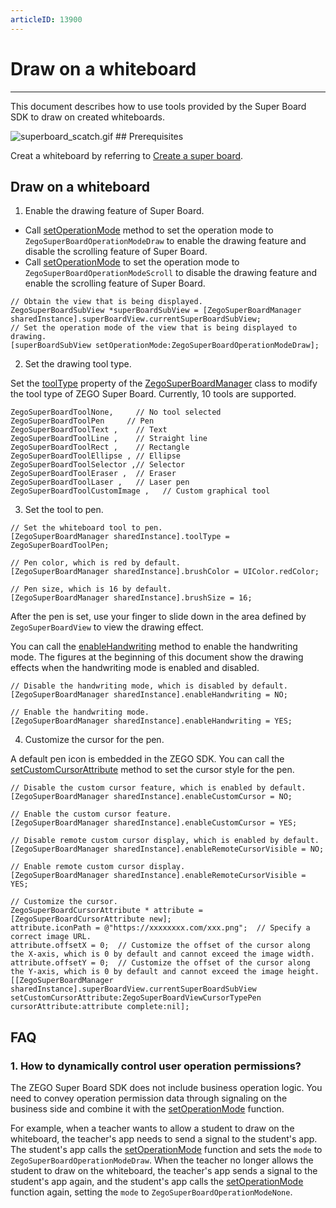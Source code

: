 ```yaml
---
articleID: 13900
---
```


# Draw on a whiteboard

- - -


This document describes how to use tools provided by the Super Board SDK to draw on created whiteboards.

<Frame width="auto" height="auto" >
  <img src="https://media-resource.spreading.io/docuo/workspace741/896bc39e2e65b82d5670b01b7c131c30/1ced8ebc21.gif" alt="superboard_scatch.gif"/>
</Frame>
## Prerequisites

Creat a whiteboard by referring to [Create a super board](../quick-start/create-white-board.mdx).



## Draw on a whiteboard

1. Enable the drawing feature of Super Board.

- Call [setOperationMode](@setOperationMode) method to set the operation mode to `ZegoSuperBoardOperationModeDraw` to enable the drawing feature and disable the scrolling feature of Super Board.
- Call [setOperationMode](@setOperationMode) to set the operation mode to `ZegoSuperBoardOperationModeScroll` to disable the drawing feature and enable the scrolling feature of Super Board.

```objc
// Obtain the view that is being displayed.
ZegoSuperBoardSubView *superBoardSubView = [ZegoSuperBoardManager sharedInstance].superBoardView.currentSuperBoardSubView;
// Set the operation mode of the view that is being displayed to drawing.
[superBoardSubView setOperationMode:ZegoSuperBoardOperationModeDraw];
```
2. Set the drawing tool type.   

Set the [toolType](@toolType) property of the [ZegoSuperBoardManager](@-ZegoSuperBoardManager) class to modify the tool type of ZEGO Super Board. Currently, 10 tools are supported.

```
ZegoSuperBoardToolNone,     // No tool selected
ZegoSuperBoardToolPen     // Pen
ZegoSuperBoardToolText ,    // Text
ZegoSuperBoardToolLine ,    // Straight line
ZegoSuperBoardToolRect ,    // Rectangle
ZegoSuperBoardToolEllipse , // Ellipse
ZegoSuperBoardToolSelector ,// Selector
ZegoSuperBoardToolEraser ,  // Eraser
ZegoSuperBoardToolLaser ,   // Laser pen
ZegoSuperBoardToolCustomImage ,   // Custom graphical tool
```

 3. Set the tool to pen.

```objc
// Set the whiteboard tool to pen.
[ZegoSuperBoardManager sharedInstance].toolType = ZegoSuperBoardToolPen;

// Pen color, which is red by default.
[ZegoSuperBoardManager sharedInstance].brushColor = UIColor.redColor;

// Pen size, which is 16 by default.
[ZegoSuperBoardManager sharedInstance].brushSize = 16;
```

After the pen is set, use your finger to slide down in the area defined by `ZegoSuperBoardView` to view the drawing effect.
<Note title="Note">

You can call the [enableHandwriting](@enableHandwriting) method to enable the handwriting mode. The figures at the beginning of this document show the drawing effects when the handwriting mode is enabled and disabled.

</Note>

```objc
// Disable the handwriting mode, which is disabled by default.
[ZegoSuperBoardManager sharedInstance].enableHandwriting = NO;

// Enable the handwriting mode.
[ZegoSuperBoardManager sharedInstance].enableHandwriting = YES;
```

4. Customize the cursor for the pen.

A default pen icon is embedded in the ZEGO SDK. You can call the [setCustomCursorAttribute](@setCustomCursorAttribute) method to set the cursor style for the pen.

```objc
// Disable the custom cursor feature, which is enabled by default.
[ZegoSuperBoardManager sharedInstance].enableCustomCursor = NO;

// Enable the custom cursor feature.
[ZegoSuperBoardManager sharedInstance].enableCustomCursor = YES;

// Disable remote custom cursor display, which is enabled by default.
[ZegoSuperBoardManager sharedInstance].enableRemoteCursorVisible = NO;

// Enable remote custom cursor display. 
[ZegoSuperBoardManager sharedInstance].enableRemoteCursorVisible = YES;

// Customize the cursor.
ZegoSuperBoardCursorAttribute * attribute = [ZegoSuperBoardCursorAttribute new];
attribute.iconPath = @"https://xxxxxxxx.com/xxx.png";  // Specify a correct image URL.
attribute.offsetX = 0;  // Customize the offset of the cursor along the X-axis, which is 0 by default and cannot exceed the image width.
attribute.offsetY = 0;  // Customize the offset of the cursor along the Y-axis, which is 0 by default and cannot exceed the image height.
[[ZegoSuperBoardManager sharedInstance].superBoardView.currentSuperBoardSubView setCustomCursorAttribute:ZegoSuperBoardViewCursorTypePen cursorAttribute:attribute complete:nil];
```

## FAQ

### 1. How to dynamically control user operation permissions?

The ZEGO Super Board SDK does not include business operation logic. You need to convey operation permission data through signaling on the business side and combine it with the [setOperationMode](@setOperationMode) function.

For example, when a teacher wants to allow a student to draw on the whiteboard, the teacher's app needs to send a signal to the student's app. The student's app calls the [setOperationMode](@setOperationMode) function and sets the `mode` to `ZegoSuperBoardOperationModeDraw`. When the teacher no longer allows the student to draw on the whiteboard, the teacher's app sends a signal to the student's app again, and the student's app calls the [setOperationMode](@setOperationMode) function again, setting the `mode` to `ZegoSuperBoardOperationModeNone`.

